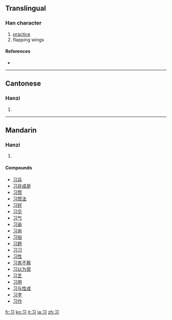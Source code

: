 {{also|習}}<!-- may be replaced by zh-forms -->
==Translingual==

===Han character===
{{Han char|rn=15|rad=冫|as=02|sn=3|four=|canj=尸戈一 (SIM)}}

# [[practice]]
# flapping wings

====References====
* {{Han ref|kx=0084.051|hdz=10051.030|uh=4E60|ud=20064}}

----

==Cantonese==

===Hanzi===
{{yue-hanzi|jyut=|y=jaap6}}

# {{defn|Cantonese}}

----

==Mandarin==

===Hanzi===
{{cmn-hanzi|tra=習|pin=[[xí]] ([[xi2]])|wg=hsi<sup>2</sup>}}

# {{defn|Mandarin}}

====Compounds====
* [[习兵]]
* [[习非成是]]
* [[习惯]]
* [[习惯法]]
* [[习好]]
* [[习见]]
* [[习气]]
* [[习染]]
* [[习尚]]
* [[习俗]]
* [[习题]]
* [[习习]]
* [[习性]]
* [[习焉不察]]
* [[习以为常]]
* [[习艺]]
* [[习用]]
* [[习与性成]]
* [[习字]]
* [[习作]]

[[fr:习]]
[[ko:习]]
[[it:习]]
[[ja:习]]
[[zh:习]]